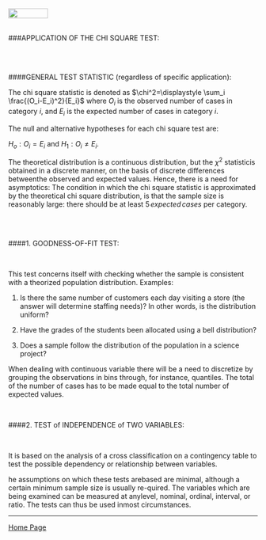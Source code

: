 <br>
<a href="http://rinterested.github.io/statistics/index.html">
<img HEIGHT="20" WIDTH="80" src="https://cloud.githubusercontent.com/assets/9312897/10556783/a27a26fa-745c-11e5-9b1a-2d5bd737387a.PNG"></a>
<br><br>

###APPLICATION OF THE CHI SQUARE TEST:


<br><br>

####GENERAL TEST STATISTIC (regardless of specific application):

The chi square statistic is denoted as $\chi^2=\displaystyle \sum_i \frac{(O_i-E_i)^2}{E_i}$ where $O_i$ is the observed number of cases in category $i$, and $E_i$ is the expected number of cases in category $i$. 


The null and alternative hypotheses for each chi square test are:

$H_o: O_i=E_i$ and $H_1:O_i\neq E_i$.

The theoretical distribution is a continuous distribution, but the $\chi^2$ statisticis obtained in a discrete manner, on the basis of discrete differences betweenthe observed and expected values. Hence, there is a need for asymptotics: The condition in which the chi square statistic is approximated by the theoretical chi square distribution, is that the sample size is reasonably large: there should be at least $5 \,expected \,cases$ per category.

<br><br>

####1. GOODNESS-OF-FIT TEST:

<br>

This test concerns itself with checking whether the sample is consistent with a theorized population distribution. Examples:

1. Is there the same number of customers each day visiting a store (the answer will determine staffing needs)? In other words, is the distribution uniform?

2. Have the grades of the students been allocated using a bell distribution?

3. Does a sample follow the distribution of the population in a science project?

When dealing with continuous variable there will be a need to discretize by grouping the observations in bins through, for instance, quantiles. The total of the number of cases has to be made equal to the total number of expected values.

<br>

####2. TEST of INDEPENDENCE of TWO VARIABLES:

<br>

It is based on the analysis of a cross classification on a contingency table to test the possible dependency or relationship between variables.

he assumptions on which these tests arebased are minimal, although a certain minimum sample size is usually re-quired. The variables which are being examined can be measured at anylevel, nominal, ordinal, interval, or ratio.  The tests can thus be used inmost circumstances.


---

<a href="http://rinterested.github.io/statistics/index.html">Home Page</a>

